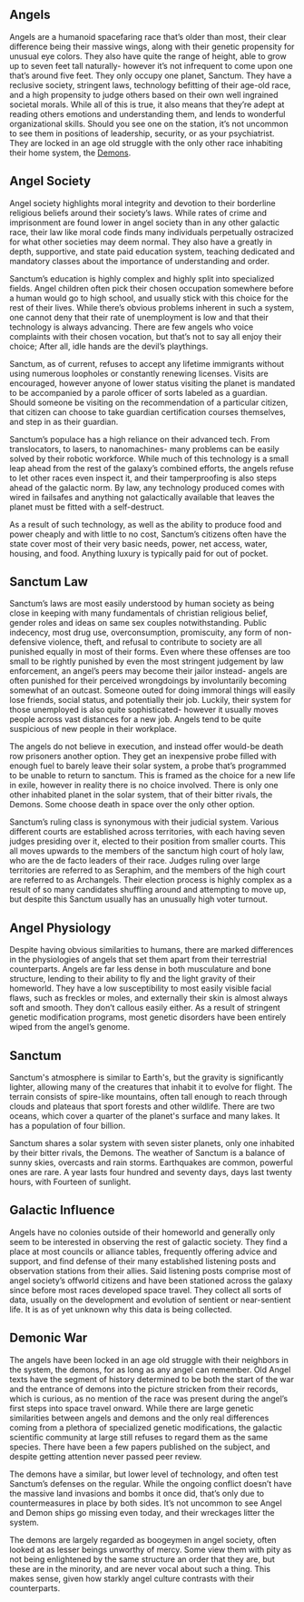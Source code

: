== Angels ==

Angels are a humanoid spacefaring race that’s older than most, their clear difference being their massive wings, along with their genetic propensity for unusual eye colors.  They also have quite the range of height, able to grow up to seven feet tall naturally- however it’s not infrequent to come upon one that’s around five feet.  They only occupy one planet, Sanctum. They have a reclusive society, stringent laws, technology befitting of their age-old race, and a high propensity to judge others based on their own well ingrained societal morals.  While all of this is true, it also means that they’re adept at reading others emotions and understanding them, and lends to wonderful organizational skills.  Should you see one on the station, it’s not uncommon to see them in positions of leadership, security, or as your psychiatrist.   They are locked in an age old struggle with the only other race inhabiting their home system, the [[Demons]]. 

== Angel Society ==

Angel society highlights moral integrity and devotion to their borderline religious beliefs around their society’s laws.  While rates of crime and imprisonment are found lower in angel society than in any other galactic race, their law like moral code finds many individuals perpetually ostracized for what other societies may deem normal.  They also have a greatly in depth, supportive, and state paid education system, teaching dedicated and mandatory classes about the importance of understanding and order.  

Sanctum’s education is highly complex and highly split into specialized fields.  Angel children often pick their chosen occupation somewhere before a human would go to high school, and usually stick with this choice for the rest of their lives.  While there’s obvious problems inherent in such a system, one cannot deny that their rate of unemployment is low and that their technology is always advancing.  There are few angels who voice complaints with their chosen vocation, but that’s not to say all enjoy their choice;  After all, idle hands are the devil’s playthings. 

Sanctum, as of current, refuses to accept any lifetime immigrants without using numerous loopholes or constantly renewing licenses.  Visits are encouraged, however anyone of lower status visiting the planet is mandated to be accompanied by a parole officer of sorts labeled as a guardian.  Should someone be visiting on the recommendation of a particular citizen, that citizen can choose to take guardian certification courses themselves, and step in as their guardian. 

Sanctum’s populace has a high reliance on their advanced tech.  From translocators, to lasers, to nanomachines- many problems can be easily solved by their robotic workforce.  While much of this technology is a small leap ahead from the rest of the galaxy’s combined efforts, the angels refuse to let other races even inspect it, and their tamperproofing is also steps ahead of the galactic norm.  By law, any technology produced comes with wired in failsafes and anything not galactically available that leaves the planet must be fitted with a self-destruct.

As a result of such technology, as well as the ability to produce food and power cheaply and with little to no cost, Sanctum’s citizens often have the state cover most of their very basic needs, power, net access, water, housing, and food.  Anything luxury is typically paid for out of pocket.

== Sanctum Law ==

Sanctum’s laws are most easily understood by human society as being close in keeping with many fundamentals of christian religious belief, gender roles and ideas on same sex couples notwithstanding.  Public indecency, most drug use, overconsumption, promiscuity, any form of non-defensive violence, theft, and refusal to contribute to society are all punished equally in most of their forms.  Even where these offenses are too small to be rightly punished by even the most stringent judgement by law enforcement, an angel’s peers may become their jailor instead- angels are often punished for their perceived wrongdoings by involuntarily becoming somewhat of an outcast.  Someone outed for doing immoral things will easily lose friends, social status, and potentially their job.  Luckily, their system for those unemployed is also quite sophisticated- however it usually moves people across vast distances for a new job.  Angels tend to be quite suspicious of new people in their workplace.  

The angels do not believe in execution, and instead offer would-be death row prisoners another option.  They get an inexpensive probe filled with enough fuel to barely leave their solar system, a probe that’s programmed to be unable to return to sanctum.  This is framed as the choice for a new life in exile, however in reality there is no choice involved.  There is only one other inhabited planet in the solar system, that of their bitter rivals, the Demons.  Some choose death in space over the only other option.

Sanctum’s ruling class is synonymous with their judicial system.  Various different courts are established across territories, with each having seven judges presiding over it, elected to their position from smaller courts.  This all moves upwards to the members of the sanctum high court of holy law, who are the de facto leaders of their race.  Judges ruling over large territories are referred to as Seraphim, and the members of the high court are referred to as Archangels.  Their election process is highly complex as a result of so many candidates shuffling around and attempting to move up, but despite this Sanctum usually has an unusually high voter turnout. 


== Angel Physiology ==

Despite having obvious similarities to humans, there are marked differences in the physiologies of angels that set them apart from their terrestrial counterparts.  Angels are far less dense in both musculature and bone structure, lending to their ability to fly and the light gravity of their homeworld.  They have a low susceptibility to most easily visible facial flaws, such as freckles or moles, and externally their skin is almost always soft and smooth.  They don’t callous easily either. As a result of stringent genetic modification programs, most genetic disorders have been entirely wiped from the angel’s genome.    

== Sanctum ==

Sanctum's atmosphere is similar to Earth's, but the gravity is significantly lighter, allowing many of the creatures that inhabit it to evolve for flight. The terrain consists of spire-like mountains, often tall enough to reach through clouds and plateaus that sport forests and other wildlife. There are two oceans, which cover a quarter of the planet's surface and many lakes. It has a population of four billion.

Sanctum shares a solar system with seven sister planets, only one inhabited by their bitter rivals, the Demons. The weather of Sanctum is a balance of sunny skies, overcasts and rain storms. Earthquakes are common, powerful ones are rare. A year lasts four hundred and seventy days, days last twenty hours, with Fourteen of sunlight.

== Galactic Influence ==

Angels have no colonies outside of their homeworld and generally only seem to be interested in observing the rest of galactic society.  They find a place at most councils or alliance tables, frequently offering advice and support, and find defense of their many established listening posts and observation stations from their allies.  Said listening posts comprise most of angel society’s offworld citizens and have been stationed across the galaxy since before most races developed space travel.  They collect all sorts of data, usually on the development and evolution of sentient or near-sentient life.  It is as of yet unknown why this data is being collected. 

== Demonic War ==

The angels have been locked in an age old struggle with their neighbors in the system, the demons, for as long as any angel can remember.  Old Angel texts have the segment of history determined to be both the start of the war and the entrance of demons into the picture stricken from their records, which is curious, as no mention of the race was present during the angel’s first steps into space travel onward.  While there are large genetic similarities between angels and demons and the only real differences coming from a plethora of specialized genetic modifications, the galactic scientific community at large still refuses to regard them as the same species. There have been a few papers published on the subject, and despite getting attention never passed peer review. 

The demons have a similar, but lower level of technology, and often test Sanctum’s defenses on the regular.  While the ongoing conflict doesn’t have the massive land invasions and bombs it once did, that’s only due to countermeasures in place by both sides.  It’s not uncommon to see Angel and Demon ships go missing even today, and their wreckages litter the system. 

The demons are largely regarded as boogeymen in angel society, often looked at as lesser beings unworthy of mercy.  Some view them with pity as not being enlightened by the same structure an order that they are, but these are in the minority, and are never vocal about such a thing.  This makes sense, given how starkly angel culture contrasts with their counterparts. 
